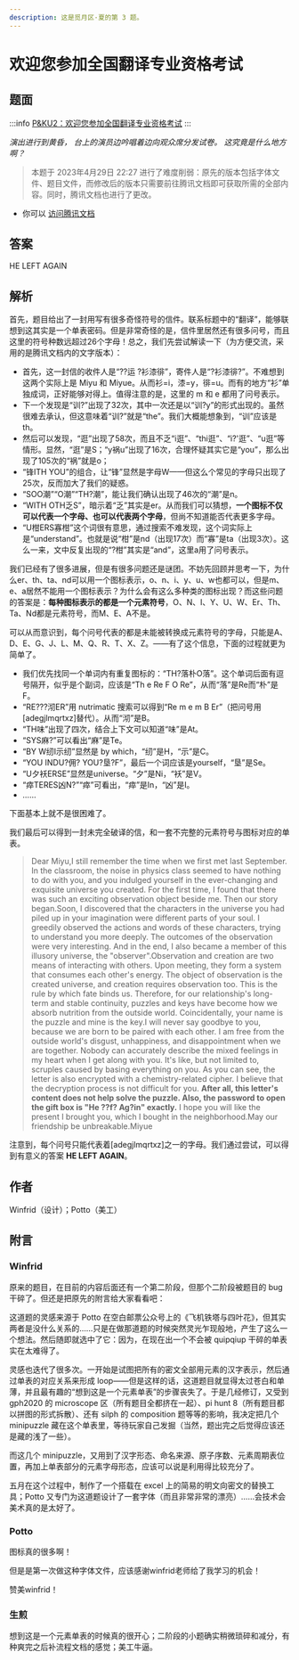 ```yaml
---
description: 这是觅月区·夏的第 3 题。
---
```


# 欢迎您参加全国翻译专业资格考试

## 题面

:::info
[P&KU2：欢迎您参加全国翻译专业资格考试](https://pnku2.pkupuzzle.art/#/game/miyue/summer_03)
:::

_演出进行到黄昏，_
_台上的演员边吟唱着边向观众席分发试卷。_
_这究竟是什么地方啊？_

> 本题于 2023年4月29日 22:27 进行了难度削弱：原先的版本包括字体文件、题目文件，而修改后的版本只需要前往腾讯文档即可获取所需的全部内容。同时，腾讯文档也进行了更改。

- 你可以 [访问腾讯文档](https://docs.qq.com/doc/DZWZlY1d2dkxUV0JK)

## 答案

HE LEFT AGAIN

## 解析

首先，题目给出了一封用写有很多奇怪符号的信件。联系标题中的“翻译”，能够联想到这其实是一个单表密码。但是非常奇怪的是，信件里居然还有很多问号，而且这里的符号种数远超过26个字母！总之，我们先尝试解读一下（为方便交流，采用的是腾讯文档内的文字版本）：

- 首先，这一封信的收件人是“??运 ?衫漆徘”，寄件人是“?衫漆徘?”。不难想到这两个实际上是 Miyu 和 Miyue。从而衫=i，漆=y，徘=u。而有的地方“衫”单独成词，正好能够对得上。值得注意的是，这里的 m 和 e 都用了问号表示。
- 下一个发现是“训?”出现了32次，其中一次还是以“训?y”的形式出现的。虽然很难去承认，但这意味着“训?”就是“the”。我们大概能想象到，“训”应该是th。
- 然后可以发现，“逛”出现了58次，而且不乏“i逛”、“thi逛”、“i?'逛”、“u逛”等情形。显然，“逛”是S；“y祸u”出现了16次，合理怀疑其实它是“you”，那么出现了105次的“祸”就是o；
- “锋ITH YOU”的组合，让“锋”显然是字母W——但这么个常见的字母只出现了25次，反而加大了我们的疑惑。
- “SOO潮”“O潮”“TH?潮”，能让我们确认出现了46次的“潮”是n。
- “WITH OTH乏S”，暗示着“乏”其实是er。从而我们可以猜想，**一个图标不仅可以代表一个字母、也可以代表两个字母**，但尚不知道能否代表更多字母。
- “U柑ERS寡柑”这个词很有意思，通过搜索不难发现，这个词实际上是“understand”。也就是说“柑”是nd（出现17次）而“寡”是ta（出现3次）。这么一来，文中反复出现的“?柑”其实是“and”，这里a用了问号表示。

我们已经有了很多进展，但是有很多问题还是谜团。不妨先回顾并思考一下，为什么er、th、ta、nd可以用一个图标表示，o、n、i、y、u、w也都可以，但是m、e、a居然不能用一个图标表示？为什么会有这么多种类的图标出现？而这些问题的答案是：**每种图标表示的都是一个元素符号**，O、N、I、Y、U、W、Er、Th、Ta、Nd都是元素符号，而M、E、A不是。

可以从而意识到，每个问号代表的都是未能被转换成元素符号的字母，只能是A、D、E、G、J、L、M、Q、R、T、X、Z。——有了这个信息，下面的过程就更为简单了。

- 我们优先找同一个单词内有重复图标的：“TH?落朴O落”。这个单词后面有逗号隔开，似乎是个副词，应该是“Th e Re F O Re”，从而“落”是Re而“朴”是F。
- “RE???沏ER”用 nutrimatic 搜索可以得到“Re m e m B Er”（把问号用\[adegjlmqrtxz]替代）。从而“沏”是B。
- “TH味”出现了四次，结合上下文可以知道“味”是At。
- “SYS麻?”可以看出“麻”是Te。
- “BY W纫I示纫”显然是 by which，“纫”是H，“示”是C。
- “YOU INDU?佣? YOU?垦?F”，最后一个词应该是yourself，“垦”是Se。
- “U夕袄ERSE”显然是universe。“夕”是Ni，“袄”是V。
- “瘁TERES凶N?”“瘁”可看出，“瘁”是In，“凶”是I。
- ……

下面基本上就不是很困难了。

我们最后可以得到一封未完全破译的信，和一套不完整的元素符号与图标对应的单表。

> Dear Miyu,I still remember the time when we first met last September. In the classroom, the noise in physics class seemed to have nothing to do with you, and you indulged yourself in the ever-changing and exquisite universe you created. For the first time, I found that there was such an exciting observation object beside me. Then our story began.Soon, I discovered that the characters in the universe you had piled up in your imagination were different parts of your soul. I greedily observed the actions and words of these characters, trying to understand you more deeply. The outcomes of the observation were very interesting. And in the end, I also became a member of this illusory universe, the "observer".Observation and creation are two means of interacting with others. Upon meeting, they form a system that consumes each other's energy. The object of observation is the created universe, and creation requires observation too. This is the rule by which fate binds us. Therefore, for our relationship's long-term and stable continuity, puzzles and keys have become how we absorb nutrition from the outside world. Coincidentally, your name is the puzzle and mine is the key.I will never say goodbye to you, because we are born to be paired with each other. I am free from the outside world's disgust, unhappiness, and disappointment when we are together. Nobody can accurately describe the mixed feelings in my heart when I get along with you. It's like, but not limited to, scruples caused by basing everything on you. As you can see, the letter is also encrypted with a chemistry-related cipher. I believe that the decryption process is not difficult for you. **After all, this letter's content does not help solve the puzzle. Also, the password to open the gift box is "He ??f? Ag?in" exactly.** I hope you will like the present I brought you, which I bought in the neighborhood.May our friendship be unbreakable.Miyue

注意到，每个问号只能代表着\[adegjlmqrtxz]之一的字母。我们通过尝试，可以得到有意义的答案 **HE LEFT AGAIN**。

## 作者

Winfrid（设计）；Potto（美工）

## 附言

### Winfrid

原来的题目，在目前的内容后面还有一个第二阶段，但那个二阶段被题目的 bug 干碎了。但还是把原先的附言给大家看看吧：

这道题的灵感来源于 Potto 在空白邮票公众号上的《飞机铁塔与四叶花》，但其实两者是没什么关系的……只是在做那道题的时候突然灵光乍现般地，产生了这么一个想法。然后随即就选中了它：因为，在现在出一个不会被 quipqiup 干碎的单表实在太难得了。

灵感也迭代了很多次。一开始是试图把所有的密文全部用元素的汉字表示，然后通过单表的对应关系来形成 loop——但是这样的话，这道题目就显得太过苍白和单薄，并且最有趣的“想到这是一个元素单表”的步骤丧失了。于是几经修订，又受到 gph2020 的 microscope 区（所有题目全都挤在一起）、pi hunt 8（所有题目都以拼图的形式拆散）、还有 silph 的 composition 题等等的影响，我决定把几个 minipuzzle 藏在这个单表里，等待玩家自己发掘（当然，题出完之后觉得应该还是藏的浅了一些）。

而这几个 minipuzzle，又用到了汉字形态、命名来源、原子序数、元素周期表位置，再加上单表部分的元素字母形态，应该可以说是利用得比较充分了。

五月在这个过程中，制作了一个搭载在 excel 上的简易的明文向密文的替换工具；Potto 又专门为这道题设计了一套字体（而且非常非常的漂亮）……会技术会美术真的是太好了。

### Potto

图标真的很多啊！

但是是第一次做这种字体文件，应该感谢winfrid老师给了我学习的机会！

赞美winfrid！

### 生煎

想到这是一个元素单表的时候真的很开心；二阶段的小题确实稍微琐碎和减分，有种爽完之后补流程文档的感觉；美工牛逼。

